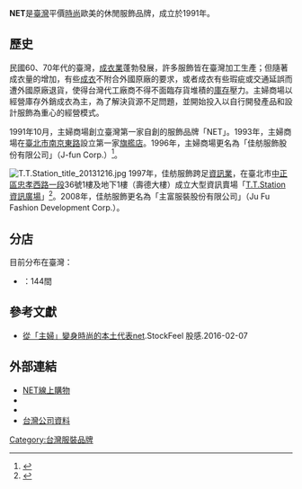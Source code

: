 {{Infobox Company 
|company_name = 主富服裝股份有限公司
|company_name_en = Ju Fu Fashion Development Corp.
|company_logo = NET logo 2011.jpg
|company_type = [[股份有限公司|股份有限公司]]
|traded_as    = 非上市
|local_code_name      = TW
|local_code      = 70840479
|foundation        = 1991年
|location          = {{ROC}}[[臺北市|臺北市]][[松山區_(臺灣)|松山區]][[八德路_(臺北市)|八德路]]三段20號2樓（台資大樓）
|locations          = {{ROC}}：144間
|founder           = 
|area_served      = {{ROC}}
|key_people       = 黃文貞
|industry = [[零售|零售]]
|products = [[時裝|時裝]]
|revenue = [[新台幣|新台幣]]70億元
|capital =  [[新台幣|新台幣]]560,000,000元
|homepage = [https://www.net-fashion.net/}-/ www.net-fashion.net]
}}
'''NET'''是[[臺灣|臺灣]]平價[[時尚|時尚]]歐美的休閒服飾品牌，成立於1991年。

== 歷史 ==
民國60、70年代的臺灣，[[成衣業|成衣業]]蓬勃發展，許多服飾皆在臺灣加工生產；但隨著成衣量的增加，有些[[成衣|成衣]]不附合外國原廠的要求，或者成衣有些瑕疵或交通延誤而遭外國原廠退貨，使得台灣代工廠商不得不面臨存貨堆積的[[庫存|庫存]]壓力。主婦商場以經營庫存外銷成衣為主，為了解決貨源不足問題，並開始投入以自行開發產品和設計服飾為重心的經營模式。

1991年10月，主婦商場創立臺灣第一家自創的服飾品牌「NET」。1993年，主婦商場在[[臺北市|臺北市]][[南京東路|南京東路]]設立第一家[[旗艦店|旗艦店]]。1996年，主婦商場更名為「佳舫服飾股份有限公司」（J-fun Corp.）<ref name="20191129-yahoo">{{cite web |url=https://house.yahoo.com.tw/%E6%B0%B8%E7%A6%8F%E6%A8%93%E6%89%9B%E4%B8%8D%E4%BD%8F%E6%9C%88%E7%A7%9F600%E8%90%AC%E9%BB%AF%E7%84%B6%E7%86%84%E7%87%88-net%E6%86%91%E4%BB%80%E9%BA%BC%E4%BB%A5320%E8%90%AC%E7%A7%9F%E4%B8%8B%E9%BB%83%E9%87%91%E5%BA%97%E9%9D%A2-093400852.html#1205ac |date=2019-11-29 |title=永福樓扛不住月租600萬黯然熄燈，NET憑什麼以320萬租下黃金店面？ |author= 遠見雜誌 |publisher= 遠見雜誌 |language=zh-tw |deadurl=no |accessdate=2019-12-05 |archiveurl= |archivedate=}}</ref>。

[[File:T.T.Station_title_20131216.jpg|thumb]]
1997年，佳舫服飾跨足[[資訊業|資訊業]]，在臺北市[[中正區_(臺北市)|中正區]][[忠孝西路_(臺北市)|忠孝西路一段]]36號1樓及地下1樓（壽德大樓）成立大型資訊賣場「[[T.T.Station資訊廣場|T.T.Station資訊廣場]]」<ref>{{Cite web|url=http://www.ithome.com.tw/node/8792|author=彭玫瑜|language=zh-tw|title=NET服飾跨足資訊業，即將在臺北車站商圈推出T.T.STATION資訊廣場|publisher=iThome電腦報|date=1997-07-14|accessdate=2017-01-15}}</ref>。2008年，佳舫服飾更名為「主富服裝股份有限公司」（Ju Fu Fashion Development Corp.）。

== 分店 ==
目前分布在臺灣：
* {{ROC-TW}}：144間

== 參考文獻 ==
{{reflist}}
*[https://www.stockfeel.com.tw/%E5%BE%9E%E3%80%8C%E4%B8%BB%E5%A9%A6%E3%80%8D%E8%AE%8A%E8%BA%AB%E6%99%82%E5%B0%9A%E7%9A%84%E6%9C%AC%E5%9C%9F%E4%BB%A3%E8%A1%A8net/ 從「主婦」變身時尚的本土代表net].StockFeel 股感.2016-02-07

== 外部連結 ==
*[https://www.net-fashion.net/}-/ NET線上購物]
*{{facebook|nettaiwan}}
*{{instagram|net_taiwan}}
*[http://company.g0v.ronny.tw/id/70840479 台灣公司資料]

{{模板:Taiwan Professional shops}}

[[Category:台灣服裝品牌|Category:台灣服裝品牌]]